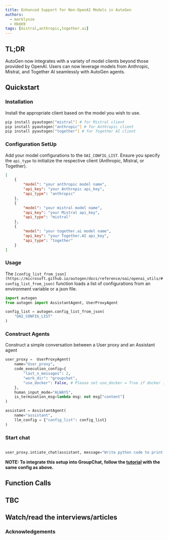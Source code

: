 ```yaml
---
title: Enhanced Support for Non-OpenAI Models in AutoGen
authors:
  - marklysze
  - Hk669
tags: [mistral,anthropic,together.ai]
---
```


## TL;DR

AutoGen now integrates with a variety of model clients beyond those provided by OpenAI. Users can now leverage models from Anthropic, Mistral, and Together AI seamlessly with AutoGen agents.

## Quickstart

### Installation

Install the appropriate client based on the model you wish to use.

```sh
pip install pyautogen["mistral"] # for Mistral client
pip install pyautogen["anthropic"] # for Anthropic client
pip install pyautogen["together"] # for Together AI client
```

### Configuration SetUp

Add your model configurations to the `OAI_CONFIG_LIST`. Ensure you specify the `api_type` to initialize the respective client (Anthropic, Mistral, or Together).

```json
[
    {
        "model": "your anthropic model name",
        "api_key": "your Anthropic api_key",
        "api_type": "anthropic"
    },
    {
        "model": "your mistral model name",
        "api_key": "your Mistral api_key",
        "api_type": "mistral"
    },
    {
        "model": "your together.ai model name",
        "api_key": "your Together.AI api_key",
        "api_type": "together"
    }
]
```

### Usage

The `[config_list_from_json](https://microsoft.github.io/autogen/docs/reference/oai/openai_utils/#config_list_from_json)` function loads a list of configurations from an environment variable or a json file.

```py
import autogen
from autogen import AssistantAgent, UserProxyAgent

config_list = autogen.config_list_from_json(
    "OAI_CONFIG_LIST"
)
```

### Construct Agents

Construct a simple conversation between a User proxy and an Assistant agent

```py
user_proxy =  UserProxyAgent(
    name="User_proxy",
    code_execution_config={
        "last_n_messages": 2,
        "work_dir": "groupchat",
        "use_docker": False, # Please set use_docker = True if docker is available to run the generated code. Using docker is safer than running the generated code directly.
    },
    human_input_mode="ALWAYS",
    is_termination_msg=lambda msg: not msg["content"]
)

assistant = AssistantAgent(
    name="assistant",
    llm_config = {"config_list": config_list}
)
```

### Start chat

```py

user_proxy.intiate_chat(assistant, message="Write python code to print Hello World!")

```

**NOTE: To integrate this setup into GroupChat, follow the [tutorial](https://microsoft.github.io/autogen/docs/notebooks/agentchat_groupchat) with the same config as above.**


## Function Calls


## TBC

## Watch/read the interviews/articles

### Acknowledgements
